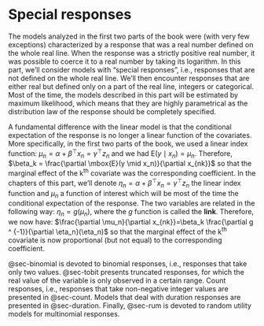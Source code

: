 # Special responses

The models analyzed in the first two parts of the book were (with very few exceptions) characterized by a response that was a real number defined on the whole real line. When the response was a strictly positive real number, it was possible to coerce it to a real number by taking its logarithm. In this part, we'll consider models with "special responses", i.e., responses that are not defined on the whole real line. We'll then encounter responses that are either real but defined only on a part of the real line, integers or categorical. 
Most of the time, the models described in this part will be estimated by maximum likelihood, which means that they are highly parametrical as the distribution law of the response should be completely specified.

A fundamental difference with the linear model is that the conditional expectation of the response is no longer a linear function of the covariates. More specifically, in the first two parts of the book, we used a linear index function: $\mu_n = \alpha + \beta ^ \top x_n = \gamma ^ \top z_n$ and we had $\mbox{E}(y \mid x_n) = \mu_n$. Therefore, $\beta_k = \frac{\partial \mbox{E}(y \mid x_n)}{\partial x_{nk}}$ so that the marginal effect of the k^th^ covariate was the corresponding coefficient. In the chapters of this part, we'll denote $\eta_n = \alpha + \beta ^ \top x_n = \gamma ^ \top z_n$ the linear index function and $\mu_n$ a function of interest which will be most of the time the conditional expectation of the response. The two variables are related in the following way: $\eta_n =g(\mu_n)$, where the $g$ function is called the **link**. Therefore, we now have: $\frac{\partial \mu_n}{\partial x_{nk}}=\beta_k \frac{\partial g ^ {-1}}{\partial \eta_n}(\eta_n)$ so that the marginal effect of the k^th^ covariate is now proportional (but not equal) to the corresponding coefficient.

@sec-binomial is devoted to binomial responses, i.e., responses that take only two values. @sec-tobit presents truncated responses, for which the real value of the variable is only observed in a certain range. Count responses, i.e., responses that take non-negative integer values are presented in @sec-count. Models that deal with duration responses are presented in @sec-duration. Finally, @sec-rum is devoted to random utility models for multinomial responses. 

